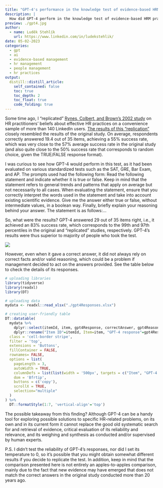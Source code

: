 ```yaml
---
title: "GPT-4's performance in the knowledge test of evidence-based HRM practices"
description: |
  How did GPT-4 perform in the knowledge test of evidence-based HRM practices? Let's check it out.
preview: ./gpt4.jpg
author:
  - name: Luděk Stehlík
    url: https://www.linkedin.com/in/ludekstehlik/
date: 05-02-2023
categories:
  - gpt
  - ai
  - evidence-based management
  - hr management
  - people management
  - hr practices
output:
  distill::distill_article:
    self_contained: false
    toc: true
    toc_depth: 2
    toc_float: true
    code_folding: true
---
```


Some time ago, I "replicated" [Rynes, Colbert, and Brown's 2002 study](https://psycnet.apa.org/record/2003-99255-001) on HR practitioners' beliefs about effective HR practices on a convenience sample of more than 140 LinkedIn users. [The results of this "replication"](https://blog-about-people-analytics.netlify.app/posts/2023-01-08-evidence-based-hrm-knowledge-test-results/) closely resembled the results of the original study. On average, respondents correctly answered 19.4 out of 35 items, achieving a 55% success rate, which was very close to the 57% average success rate in the original study (and also quite close to the 50% success rate that corresponds to random choice, given the TRUE/FALSE response format).

I was curious to see how GPT-4 would perform in this test, as it had been evaluated on various standardized tests such as the SAT, GRE, Bar Exam, and AP. The prompts used had the following form: Read the following statement and indicate whether it is true or false. Keep in mind that the statement refers to general trends and patterns that apply on average but not necessarily to all cases. When evaluating the statement, ensure that you correctly interpret the words used in the statement and take into account existing scientific evidence. Give me the answer either true or false, without intermediate values, in a boolean way. Finally, briefly explain your reasoning behind your answer. The statement is as follows:...

So, what were the results? GPT-4 answered 29 out of 35 items right, i.e., it achieved an 83% success rate, which corresponds to the 99th and 97th percentiles in the original and "replicated" studies, respectively. GPT-4's results were thus superior to majority of people who took the test.

<img src="./plot.png">

However, even when it gave a correct answer, it did not always rely on correct facts and/or valid reasoning, which could be a problem if management decided to act on the answers provided. See the table below to check the details of its responses.

```r

# uploading libraries
library(tidyverse)
library(readxl)
library(DT)

# uploading data
mydata <- readxl::read_xlsx("./gpt4Responses.xlsx")

# creating user-friendly table
DT::datatable(
  mydata %>% 
    dplyr::select(itemId, item, gpt4Response, correctAnswer, gpt4Reasoning, researchEvidence, possibleContingencies) %>%
    dplyr::rename("Item ID"=itemId, Item=item, "GPT-4 response"=gpt4Response, "Correct answer"=correctAnswer, "GPT-4 reasoning"=gpt4Reasoning, "Research evidence"=researchEvidence, "Possible contingencies"=possibleContingencies),
  class = 'cell-border stripe', 
  filter = 'top',
  extensions = 'Buttons',
  fillContainer = FALSE,
  rownames= FALSE,
  options = list(
    pageLength = 3,
    autoWidth = TRUE,
    columnDefs = list(list(width = '500px', targets = c("Item", "GPT-4 reasoning", "Research evidence", "Possible contingencies"))),
    dom = 'Bfrtip',
    buttons = c('copy'), 
    scrollX = TRUE, 
    selection="multiple"
  )
) %>%
  DT::formatStyle(1:7, 'vertical-align'='top')
```

The possible takeaway from this finding? Although GPT-4 can be a handy tool for exploring possible solutions to specific HR-related problems, on its own and in its current form it cannot replace the good old systematic search for and retrieval of evidence, critical evaluation of its reliability and relevance, and its weighing and synthesis as conducted and/or supervised by human experts.

P.S. I didn't test the reliability of GPT-4's responses, nor did I set its temperature to 0, so it's possible that you might obtain somewhat different results if you decide to replicate the test. In addition, keep in mind that the comparison presented here is not entirely an apples-to-apples comparison, mainly due to the fact that new evidence may have emerged that does not match the correct answers in the original study conducted more than 20 years ago.  



